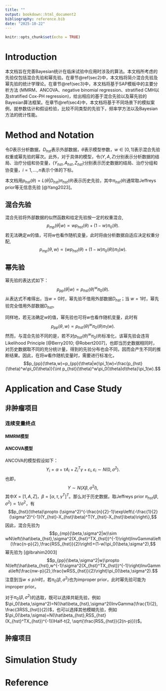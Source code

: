 ```yaml
---
title: ""
output: bookdown::html_document2
bibliography: reference.bib
date: "2025-10-22"
---
```


```r
knitr::opts_chunk$set(echo = TRUE)
```

# Introduction {#sec1}

本文档旨在完善Bayesian统计在临床试验中应用时涉及的算法。本文档所考虑的先验仅包括混合先验和幂先验。在章节\@ref(sec2)中，本文档将简介混合先验及幂先验的统计学理论。在章节\@ref(sec3)中，本文档将基于SAP模板中的主要分析方法 (MMRM、ANCOVA、negative binomial regression、stratified CMH以及stratified Cox-PH regression)，给出相应的基于混合先验以及幂先验的Bayesian算法框架。在章节\@ref(sec4)中，本文档将基于不同场景下的模拟案例，就参数估计和假设检验，比较不同类型的先验下，频率学方法以及Bayesian方法的统计性能。

# Method and Notation {#sec2}

令$D$表示分析数据，$D_{hst}$表示外部数据，$\theta$表示模型参数，$w\in [0, 1]$表示混合先验权重或幂先验的幂次。此外，对于具体的模型，令$(Y, A, Z)$分别表示分析数据的结局、治疗分组和协变量，$(Y_{hst}, A_{hst}, Z_{hst})$分别表示历史数据的结局、治疗分组和协变量，$i=1,\dots,n$表示个体的下标。

本文档用$p_{hst}(\theta)=L(\theta|D_{hst})\pi_{hst}(\theta)$表示历史先验，其中$\pi_{hst}(\theta)$通常取Jeffreys prior等无信息先验 [@Yang2023]。

## 混合先验  

混合先验将外部数据的似然函数和给定先验按一定的权重混合,
$$p_{mp}(\theta|w) \propto wp_{hst}(\theta)+(1-w)\pi_0(\theta).$$
若无法确定$w$的值，可将$w$也看作随机变量，此时将由分析数据自适应决定权重分配,
$$p_{mp}(\theta,w)\propto\left(wp_{hst}(\theta)+(1-w)\pi_0(\theta)\right)\pi_1(w).$$

## 幂先验

幂先验的表达式如下：
$$p_{pp}(\theta|w) \propto p_{hst}(\theta)^w\pi_0(\theta).$$
从表达式不难得出，当$w=0$时，幂先验不借用外部数据$D_{hst}$；当 $w=1$时，幂先验完全借用外部数据$D_{hst}$。

同样地，若无法确定$w$的值，幂先验也可将$w$也看作随机变量，此时有
$$p_{pp}(\theta,w)\propto p_{hst}(\theta)^w\pi_0(\theta)\pi_1(w).$$
然而，与混合先验不同的是，若不对$p_{hst}(\theta)^w\pi_0(\theta)$标准化，该幂先验会违背Likelihood Principle [@Berry2010; @Robert2007]，也即当历史数据相同时，对历史数据取不同的充分统计量，得到的先验分布也会不同，因而会产生不同的推断结果。因此，在将$w$看作随机变量时，需要进行标准化，
$$p_{pp}(\theta,w)=p_{pp}(\theta|w)\pi_1(w)=\frac{p_{hst}(\theta)^w\pi_0(\theta)}{\int p_{hst}(\theta)^w\pi_0(\theta)d\theta}\pi_1(w).$$

# Application and Case Study {#sec3}

## 非肿瘤项目

### 连续变量终点

#### MMRM模型

#### ANCOVA模型

ANCOVA的模型假设如下：
$$Y_i=\alpha+\tau A_i+Z_i^T\gamma+\varepsilon_i, \varepsilon_i\sim N(0, \sigma^2).$$
也即，
$$Y\sim N(X\beta, \sigma^2I),$$
其中$X=[1, A, Z]$，$\beta = [\alpha, \tau, \gamma^T]^T$。那么对于历史数据，取Jeffreys prior $\pi_{hst}(\beta,\sigma^2)\propto 1/\sigma^2$，有
$$p_{hst}(\theta)\propto (\sigma^2)^{-\frac{n}{2}-1}\exp\left\{-\frac{1}{2}(\sigma^2)^{-1}(Y_{hst}-X_{hst}\beta)^T(Y_{hst}-X_{hst}\beta)\right\},$$
因此，混合先验为
$$p_{mp}(\beta,\sigma^2|w)\sim wN\left(\hat\beta_{hst},\sigma^2(X_{hst}^TX_{hst})^{-1}\right)InvGamma\left(\frac{n-p}{2},\frac{RSS_{hst}}{2}\right)+(1-w)\pi_0(\beta,\sigma^2),$$
幂先验为 [@Ibrahim2003]
$$p_{pp}(\beta,\sigma^2|w)\propto N\left(\hat\beta_{hst},w^{-1}\sigma^2(X_{hst}^TX_{hst})^{-1}\right)InvGamma\left(\frac{nw-p}{2},\frac{wRSS_{hst}}{2}\right)\pi_0(\beta,\sigma^2).$$
注意到当$w\leq p/n$时，若$\pi_0(\beta,\sigma^2)$也为improper prior，此时幂先验可能为improper prior。

对于$\pi_0(\beta,\sigma^2)$的选取，既可以选择共轭先验，例如$\pi_0(\beta,\sigma^2)=N(\hat\beta_{hst},\sigma^2I)InvGamma(\frac{1}{2}, \frac{3RSS_{hst}}{2})$，也可以选择其他模糊先验，例如$\pi_0(\beta,\sigma)=N(\hat\beta_{hst},RSS_{hst}(X_{hst}^TX_{hst})^{-1})Half-t(2, \sqrt{\frac{RSS_{hst}}{2(n-p)}})$。


## 肿瘤项目

# Simulation Study {#sec4}

# Reference {#sec5}